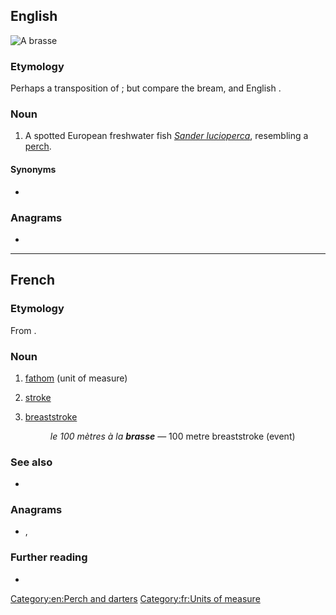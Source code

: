 {{also|Brasse|brassé}}
==English==
[[File:StizostedionLuciopercaAquarium.JPG|thumb|A '''brasse''']]
{{wikipedia|Sander (genus)}}
{{wikispecies|Sander lucioperca}}

===Etymology===
Perhaps a transposition of {{m|en|barse}}; but compare {{etyl|de|en}} {{m|de|Brasse}} the bream, and English {{m|en|bream}}.

===Noun===
{{en-noun}}

# A spotted European freshwater fish ''[[Sander lucioperca]]'', resembling a [[perch]].

====Synonyms====
* {{sense|Sander lucioperca}} {{l|en|zander}}

===Anagrams===
* {{anagrams|en|BSAers|Brases|Sabers|barses|besras|sabers|sabres}}

[[Category:en:Perch and darters]]

----

==French==

===Etymology===
From {{etyl|la|fr}} {{m|la|bracchium|(tesa) bracchia|(outstretched) arms}}.

===Noun===
{{fr-noun|f}}

# [[fathom]] (unit of measure)
# {{lb|fr|swimming}} [[stroke]]
# {{lb|fr|swimming}} [[breaststroke]]
#: ''le 100 mètres à la '''brasse''''' &mdash; 100 metre breaststroke (event)

===See also===
* {{l|fr|toise}}

===Anagrams===
* {{l|fr|brases}}, {{l|fr|sabres}}

===Further reading===
* {{R:TLFi}}

[[Category:fr:Units of measure]]